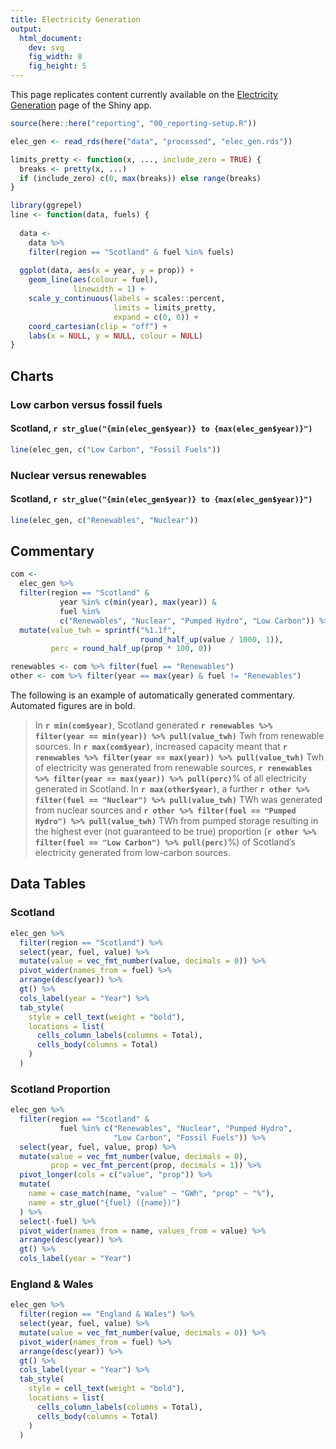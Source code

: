 ```yaml
---
title: Electricity Generation
output: 
  html_document:
    dev: svg
    fig_width: 8
    fig_height: 5
---
```


This page replicates content currently available on the [Electricity Generation](https://scotland.shinyapps.io/Energy/?Section=RenLowCarbon&Subsection=RenElec&Chart=ElecGen) page of the Shiny app.

```r
source(here::here("reporting", "00_reporting-setup.R"))

elec_gen <- read_rds(here("data", "processed", "elec_gen.rds"))

limits_pretty <- function(x, ..., include_zero = TRUE) {
  breaks <- pretty(x, ...)
  if (include_zero) c(0, max(breaks)) else range(breaks)
}

library(ggrepel)
line <- function(data, fuels) {
  
  data <- 
    data %>%
    filter(region == "Scotland" & fuel %in% fuels)
  
  ggplot(data, aes(x = year, y = prop)) +
    geom_line(aes(colour = fuel),
              linewidth = 1) +
    scale_y_continuous(labels = scales::percent,
                       limits = limits_pretty,
                       expand = c(0, 0)) +
    coord_cartesian(clip = "off") +
    labs(x = NULL, y = NULL, colour = NULL)
}
```

## Charts

### Low carbon versus fossil fuels

#### Scotland, `r str_glue("{min(elec_gen$year)} to {max(elec_gen$year)}")`

```r
line(elec_gen, c("Low Carbon", "Fossil Fuels"))
```

### Nuclear versus renewables

#### Scotland, `r str_glue("{min(elec_gen$year)} to {max(elec_gen$year)}")`

```r
line(elec_gen, c("Renewables", "Nuclear"))
```

## Commentary

```r
com <- 
  elec_gen %>%
  filter(region == "Scotland" &
           year %in% c(min(year), max(year)) &
           fuel %in% 
           c("Renewables", "Nuclear", "Pumped Hydro", "Low Carbon")) %>%
  mutate(value_twh = sprintf("%1.1f",
                             round_half_up(value / 1000, 1)),
         perc = round_half_up(prop * 100, 0))

renewables <- com %>% filter(fuel == "Renewables")
other <- com %>% filter(year == max(year) & fuel != "Renewables")
```

The following is an example of automatically generated commentary. Automated figures are in bold.

> In **`r min(com$year)`**, Scotland generated **`r renewables %>% filter(year == min(year)) %>% pull(value_twh)`** Twh from renewable sources. In **`r max(com$year)`**, increased capacity meant that **`r renewables %>% filter(year == max(year)) %>% pull(value_twh)`** Twh of electricity was generated from renewable sources, **`r renewables %>% filter(year == max(year)) %>% pull(perc)`**% of all electricity generated in Scotland. In **`r max(other$year)`**, a further **`r other %>% filter(fuel == "Nuclear") %>% pull(value_twh)`** TWh was generated from nuclear sources and **`r other %>% filter(fuel == "Pumped Hydro") %>% pull(value_twh)`** TWh from pumped storage resulting in the highest ever (not guaranteed to be true) proportion (**`r other %>% filter(fuel == "Low Carbon") %>% pull(perc)`**%) of Scotland's electricity generated from low-carbon sources.

## Data Tables {.tabset}

### Scotland

```r
elec_gen %>%
  filter(region == "Scotland") %>%
  select(year, fuel, value) %>%
  mutate(value = vec_fmt_number(value, decimals = 0)) %>%
  pivot_wider(names_from = fuel) %>%
  arrange(desc(year)) %>%
  gt() %>%
  cols_label(year = "Year") %>%
  tab_style(
    style = cell_text(weight = "bold"),
    locations = list(
      cells_column_labels(columns = Total),
      cells_body(columns = Total)
    )
  )
```

### Scotland Proportion

```r
elec_gen %>%
  filter(region == "Scotland" &
           fuel %in% c("Renewables", "Nuclear", "Pumped Hydro",
                       "Low Carbon", "Fossil Fuels")) %>%
  select(year, fuel, value, prop) %>%
  mutate(value = vec_fmt_number(value, decimals = 0),
         prop = vec_fmt_percent(prop, decimals = 1)) %>%
  pivot_longer(cols = c("value", "prop")) %>%
  mutate(
    name = case_match(name, "value" ~ "GWh", "prop" ~ "%"),
    name = str_glue("{fuel} ({name})")
  ) %>%
  select(-fuel) %>%
  pivot_wider(names_from = name, values_from = value) %>%
  arrange(desc(year)) %>%
  gt() %>%
  cols_label(year = "Year")
```

### England & Wales

```r
elec_gen %>%
  filter(region == "England & Wales") %>%
  select(year, fuel, value) %>%
  mutate(value = vec_fmt_number(value, decimals = 0)) %>%
  pivot_wider(names_from = fuel) %>%
  arrange(desc(year)) %>%
  gt() %>%
  cols_label(year = "Year") %>%
  tab_style(
    style = cell_text(weight = "bold"),
    locations = list(
      cells_column_labels(columns = Total),
      cells_body(columns = Total)
    )
  )
```